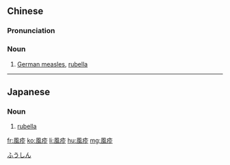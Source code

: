 {{also|风疹}}
==Chinese==
{{zh-forms|s=风疹}}

===Pronunciation===
{{zh-pron
|m=fēngzhěn
|c=fung1 zan2
|cat=n
}}

===Noun===
{{zh-noun}}

# [[German measles]], [[rubella]]

{{zh-cat|Diseases}}

----

==Japanese==
{{ja-kanjitab|ふう|しん|yomi=on}}

===Noun===
{{ja-noun|ふうしん}}

# [[rubella]]

[[Category:ja:Diseases|ふうしん]]

[[fr:風疹]]
[[ko:風疹]]
[[li:風疹]]
[[hu:風疹]]
[[mg:風疹]]
